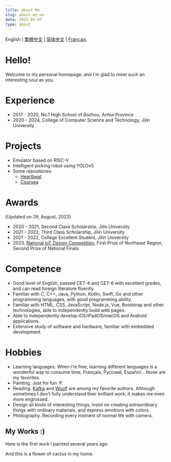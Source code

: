 ```yaml
---
title: About Me
slug: about-me-en
date: 2023-05-07
type: about
---
```


English | [繁體中文](../about-TCN) | [简体中文](../about-CN) | [Français](../about-FR)

# Hello!

Welcome to my personal homepage, and I'm glad to meet such an interesting soul as you.

# Experience

- 2017 - 2020, No.1 High School of Bozhou, Anhui Province
- 2020 - 2024, College of Computer Science and Technology, Jilin University

# Projects

- Emulator based on RISC-V
- Intelligent picking robot using YOLOv5
- Some repositories
  - [Heartbeat](https://github.com/created4u/heartbeat.git)
  - [Coursea](https://github.com/created4u/Coursea.git)

# Awards

(Updated on 29, August, 2023)

- 2020 - 2021, Second Class Scholarship, Jilin University
- 2021 - 2022, Third Class Scholarship, Jilin University
- 2021 - 2022, College Excellent Student, Jilin University
- 2023, [National IoT Design Competition](http://iot.sjtu.edu.cn/Default.aspx), First Prize of Northeast Region, Second Prize of National Finals

# Competence

- Good level of English, passed CET-4 and CET-6 with excellent grades, and can read foreign literature fluently.
- Familiar with C, C++, Java, Python, Kotlin, Swift, Go and other programming languages, with good programming ability.
- Familiar with HTML, CSS, JavaScript, Node.js, Vue, Bootstrap and other technologies, able to independently build web pages.
- Able to independently develop iOS/iPadOS/macOS and Android applications.
- Extensive study of software and hardware, familiar with embedded development.

# Hobbies

- Learning languages. When I'm free, learning different languages is a wonderful way to consume time, Français, Русский, Español... those are my favorites.
- Painting. Just for fun :P.
- Reading. [Kafka](https://en.wikipedia.org/wiki/Franz_Kafka) and [Woolf](https://en.wikipedia.org/wiki/Virginia_Woolf) are among my favorite authors. Although sometimes I don't fully understand their brilliant work, it makes me even more engrossed.
- Design all kinds of interesting things, insist on creating extraordinary things with ordinary materials, and express emotions with colors.
- Photography. Recording every moment of normal life with camera.

## My Works :)

Here is the first work I painted several years ago.

And this is a flower of cactus in my home.

